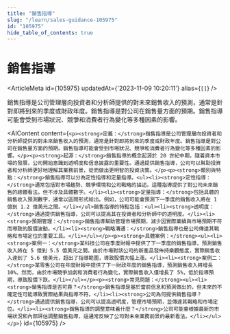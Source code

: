 ```yaml
---
title: "銷售指導"
slug: "/learn/sales-guidance-105975"
id: "105975"
hide_table_of_contents: true
---
```



# 銷售指導

<ArticleMeta id={105975} updatedAt={'2023-11-09 10:20:11'} alias={`[]`} />
<div className='border-solid border-b border-t-0 my-4 border-[var(--ifm-color-gray-300)]' />

銷售指導是公司管理層向投資者和分析師提供的對未來銷售收入的預測，通常是針對即將到來的季度或財政年度。銷售指導是對公司在銷售量方面的預期。銷售指導可能會受到市場狀況、競爭和消費者行為變化等多種因素的影響。

<AIContent content={`<p><strong>定義：</strong>銷售指導是公司管理層向投資者和分析師提供的對未來銷售收入的預測，通常是針對即將到來的季度或財政年度。銷售指導是對公司在銷售量方面的預期。銷售指導可能會受到市場狀況、競爭和消費者行為變化等多種因素的影響。</p><p><strong>起源：</strong>銷售指導的概念起源於 20 世紀中期，隨着資本市場的發展，公司開始意識到透明度和信息披露的重要性。通過提供銷售指導，公司可以幫助投資者和分析師更好地理解其業務前景，從而做出更明智的投資決策。</p><p><strong>類別與特點：</strong>銷售指導可以分為定性指導和定量指導。<ul><li><strong>定性指導：</strong>通常包括對市場趨勢、競爭環境和公司戰略的描述。這種指導提供了對公司未來銷售的總體看法，但不涉及具體數字。</li><li><strong>定量指導：</strong>包括具體的銷售收入預測數字，通常以區間形式給出。例如，公司可能會預測下一季度的銷售收入將在 1 億到 1.2 億美元之間。</li></ul>銷售指導的特點包括：<ul><li><strong>透明度：</strong>通過提供銷售指導，公司可以提高其在投資者和分析師中的透明度。</li><li><strong>預期管理：</strong>銷售指導幫助管理市場預期，減少因實際業績與市場預期不符而導致的股價波動。</li><li><strong>戰略溝通：</strong>銷售指導也是公司傳達其戰略和市場定位的重要工具。</li></ul></p><p><strong>具體案例：</strong><ul><li><strong>案例一：</strong>某科技公司在季度財報中提供了下一季度的銷售指導，預測銷售收入將在 5 億到 5.5 億美元之間。由於市場對該公司的新產品發佈持樂觀態度，實際銷售收入達到了 5.6 億美元，超出了指導範圍，導致股價大幅上漲。</li><li><strong>案例二：</strong>某零售公司在年度財報中提供了下一財政年度的銷售指導，預測銷售收入將增長 10%。然而，由於市場競爭加劇和消費者行為變化，實際銷售收入僅增長了 5%，低於指導預期，導致股價下跌。</li></ul></p><p><strong>常見問題：</strong><ul><li><strong>銷售指導是否可靠？</strong>銷售指導是基於當前信息和預測做出的，但未來的不確定性可能導致實際結果與指導不符。</li><li><strong>公司為何提供銷售指導？</strong>通過提供銷售指導，公司可以提高透明度，管理市場預期，並傳達其戰略和市場定位。</li><li><strong>銷售指導的調整意味着什麼？</strong>公司可能會根據最新的市場狀況和內部評估調整銷售指導，這通常反映了公司對未來業務前景的最新看法。</li></ul></p>`} id={105975} />
